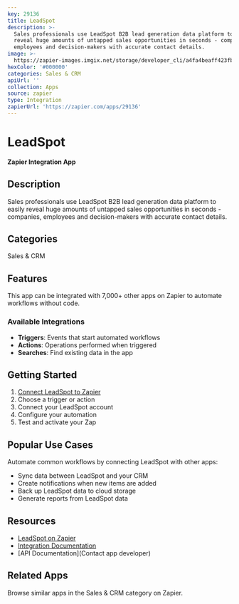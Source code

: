 ```yaml
---
key: 29136
title: LeadSpot
description: >-
  Sales professionals use LeadSpot B2B lead generation data platform to easily
  reveal huge amounts of untapped sales opportunities in seconds - companies,
  employees and decision-makers with accurate contact details.
image: >-
  https://zapier-images.imgix.net/storage/developer_cli/a4fa4beaff423fb178a8f9806c659124.png?auto=format%2Ccompress&ixlib=python-3.0.0&q=50
hexColor: '#000000'
categories: Sales & CRM
apiUrl: ''
collection: Apps
source: zapier
type: Integration
zapierUrl: 'https://zapier.com/apps/29136'
---
```

# LeadSpot

**Zapier Integration App**

## Description

Sales professionals use LeadSpot B2B lead generation data platform to easily reveal huge amounts of untapped sales opportunities in seconds - companies, employees and decision-makers with accurate contact details.

## Categories

Sales & CRM

## Features

This app can be integrated with 7,000+ other apps on Zapier to automate workflows without code.

### Available Integrations

- **Triggers**: Events that start automated workflows
- **Actions**: Operations performed when triggered
- **Searches**: Find existing data in the app

## Getting Started

1. [Connect LeadSpot to Zapier](https://zapier.com/apps/29136)
2. Choose a trigger or action
3. Connect your LeadSpot account
4. Configure your automation
5. Test and activate your Zap

## Popular Use Cases

Automate common workflows by connecting LeadSpot with other apps:

- Sync data between LeadSpot and your CRM
- Create notifications when new items are added
- Back up LeadSpot data to cloud storage
- Generate reports from LeadSpot data

## Resources

- [LeadSpot on Zapier](https://zapier.com/apps/29136)
- [Integration Documentation](https://zapier.com/apps/29136/integrations)
- [API Documentation](Contact app developer)

## Related Apps

Browse similar apps in the Sales & CRM category on Zapier.

